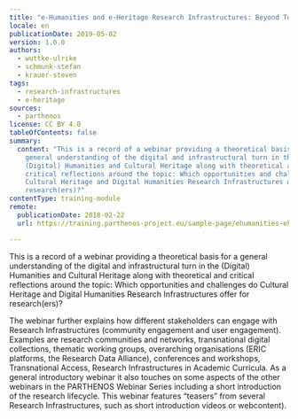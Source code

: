 ```yaml
---
title: "e-Humanities and e-Heritage Research Infrastructures: Beyond Tools"
locale: en
publicationDate: 2019-05-02
version: 1.0.0
authors:
  - wuttke-ulrike
  - schmunk-stefan
  - krauer-steven
tags:
  - research-infrastructures
  - e-heritage
sources:
  - parthenos
license: CC BY 4.0
tableOfContents: false
summary:
  content: "This is a record of a webinar providing a theoretical basis for a
    general understanding of the digital and infrastructural turn in the
    (Digital) Humanities and Cultural Heritage along with theoretical and
    critical reflections around the topic: Which opportunities and challenges do
    Cultural Heritage and Digital Humanities Research Infrastructures offer for
    research(ers)?"
contentType: training-module
remote:
  publicationDate: 2018-02-22
  url: https://training.parthenos-project.eu/sample-page/ehumanities-eheritage-webinar-series/webinar-beyond-tools/

---
```


This is a record of a webinar providing a theoretical basis for a general understanding of the digital and infrastructural turn in the (Digital) Humanities and Cultural Heritage along with theoretical and critical reflections around the topic: Which opportunities and challenges do Cultural Heritage and Digital Humanities Research Infrastructures offer for research(ers)?

The webinar further explains how different stakeholders can engage with Research Infrastructures (community engagement and user engagement). Examples are research communities and networks, transnational digital collections, thematic working groups, overarching organisations (ERIC platforms, the Research Data Alliance), conferences and workshops, Transnational Access, Research Infrastructures in Academic Curricula. As a general introductory webinar it also touches on some aspects of the other webinars in the PARTHENOS Webinar Series including a short introduction of the research lifecycle. This webinar features “teasers” from several Research Infrastructures, such as short introduction videos or webcontent).

<ExternalResource
  title="Interested in learning more?"
  subtitle="Check out e-Humanities and e-Heritage Research Infrastructures: Beyond Tools on PARTHENOS"
  url="https://training.parthenos-project.eu/sample-page/ehumanities-eheritage-webinar-series/webinar-beyond-tools/"
/>
